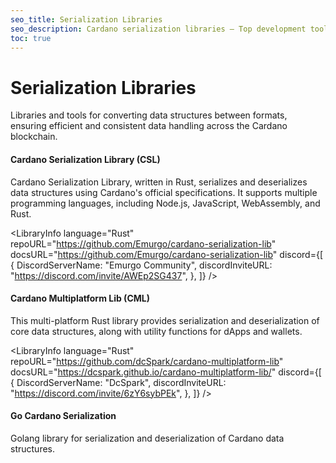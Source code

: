 ```yaml
---
seo_title: Serialization Libraries
seo_description: Cardano serialization libraries — Top development tools to and encode/decode data structures efficiently. Explore tools in Rust, Go, and more.
toc: true
---
```



# Serialization Libraries

Libraries and tools for converting data structures between formats, ensuring efficient and consistent data handling across the Cardano blockchain.

#### Cardano Serialization Library (CSL)

Cardano Serialization Library, written in Rust, serializes and deserializes data structures using Cardano's official specifications. It supports multiple programming languages, including Node.js, JavaScript, WebAssembly, and Rust.

<LibraryInfo
  language="Rust"
  repoURL="https://github.com/Emurgo/cardano-serialization-lib"
  docsURL="https://github.com/Emurgo/cardano-serialization-lib"
  discord={[
    {
      DiscordServerName: "Emurgo Community",
      discordInviteURL: "https://discord.com/invite/AWEp2SG437",
    },
  ]}
/>

#### Cardano Multiplatform Lib (CML)

This multi-platform Rust library provides serialization and deserialization of core data structures, along with utility functions for dApps and wallets.

<LibraryInfo
  language="Rust"
  repoURL="https://github.com/dcSpark/cardano-multiplatform-lib"
  docsURL="https://dcspark.github.io/cardano-multiplatform-lib/"
  discord={[
    {
      DiscordServerName: "DcSpark",
      discordInviteURL: "https://discord.com/invite/6zY6sybPEk",
    },
  ]}
/>

#### Go Cardano Serialization

Golang library for serialization and deserialization of Cardano data structures.

<LibraryInfo
  language="Go"
  repoURL="https://github.com/fivebinaries/go-cardano-serialization"
  docsURL="https://github.com/fivebinaries/go-cardano-serialization"
/>
